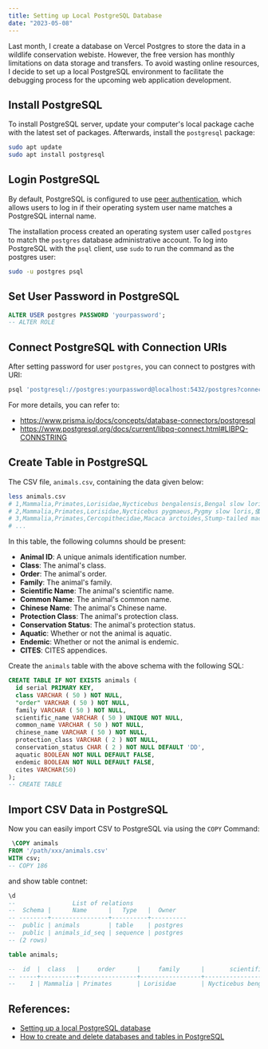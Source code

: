 ```yaml
---
title: Setting up Local PostgreSQL Database
date: "2023-05-08"
---
```


Last month, I create a database on Vercel Postgres to store the data in a wildlife conservation webiste.
However, the free version has monthly limitations on data storage and transfers.
To avoid wasting online resources, I decide to set up a local PostgreSQL environment to facilitate the debugging process for the upcoming web application development.

## Install PostgreSQL

To install PostgreSQL server, update your computer's local package cache with the latest set of packages. Afterwards, install the `postgresql` package:

```sh
sudo apt update
sudo apt install postgresql
```

## Login PostgreSQL

By default, PostgreSQL is configured to use [peer authentication](https://www.postgresql.org/docs/10/auth-methods.html#AUTH-PEER), which allows users to log in if their operating system user name matches a PostgreSQL internal name.

The installation process created an operating system user called `postgres` to match the `postgres` database administrative account.
To log into PostgreSQL with the `psql` client, use `sudo` to run the command as the postgres user:

```sh
sudo -u postgres psql
```

## Set User Password in PostgreSQL

```sql
ALTER USER postgres PASSWORD 'yourpassword';
-- ALTER ROLE
```

## Connect PostgreSQL with Connection URIs

After setting password for user `postgres`, you can connect to postgres with URI:

```sh
psql 'postgresql://postgres:yourpassword@localhost:5432/postgres?connect_timeout=10&sslmode=require'
```

For more details, you can refer to:

- https://www.prisma.io/docs/concepts/database-connectors/postgresql
- https://www.postgresql.org/docs/current/libpq-connect.html#LIBPQ-CONNSTRING

## Create Table in PostgreSQL

The CSV file, `animals.csv`, containing the data given below:

```sh
less animals.csv
# 1,Mammalia,Primates,Lorisidae,Nycticebus bengalensis,Bengal slow loris,蜂猴,I,EN,false,false,I
# 2,Mammalia,Primates,Lorisidae,Nycticebus pygmaeus,Pygmy slow loris,倭蜂猴,I,EN,false,false,I
# 3,Mammalia,Primates,Cercopithecidae,Macaca arctoides,Stump-tailed macaque,短尾猴,II,VU,false,false,
# ...
```

In this table, the following columns should be present:

- **Animal ID**: A unique animals identification number.
- **Class**: The animal's class.
- **Order**: The animal's order.
- **Family**: The animal's family.
- **Scientific Name**: The animal's scientific name.
- **Common Name**: The animal's common name.
- **Chinese Name**: The animal's Chinese name.
- **Protection Class**: The animal's protection class.
- **Conservation Status**: The animal's protection status.
- **Aquatic**: Whether or not the animal is aquatic.
- **Endemic**: Whether or not the animal is endemic.
- **CITES**: CITES appendices.

Create the `animals` table with the above schema with the following SQL:

```sql
CREATE TABLE IF NOT EXISTS animals (
  id serial PRIMARY KEY,
  class VARCHAR ( 50 ) NOT NULL,
  "order" VARCHAR ( 50 ) NOT NULL,
  family VARCHAR ( 50 ) NOT NULL,
  scientific_name VARCHAR ( 50 ) UNIQUE NOT NULL,
  common_name VARCHAR ( 50 ) NOT NULL,
  chinese_name VARCHAR ( 50 ) NOT NULL,
  protection_class VARCHAR ( 2 ) NOT NULL,
  conservation_status CHAR ( 2 ) NOT NULL DEFAULT 'DD',
  aquatic BOOLEAN NOT NULL DEFAULT FALSE,
  endemic BOOLEAN NOT NULL DEFAULT FALSE,
  cites VARCHAR(50)
);
-- CREATE TABLE
```

## Import CSV Data in PostgreSQL

Now you can easily import CSV to PostgreSQL via using the `COPY` Command:

```sql
 \COPY animals
FROM '/path/xxx/animals.csv'
WITH csv;
-- COPY 186
```

and show table contnet:

```sql
\d
--                List of relations
--  Schema |      Name      |   Type   |  Owner
-- --------+----------------+----------+----------
--  public | animals        | table    | postgres
--  public | animals_id_seq | sequence | postgres
-- (2 rows)

table animals;

--  id  |  class   |     order      |     family      |       scientific_name        |           common_name           |   chinese_name   | protection_class | conservation_status | aquatic | endemic |   cites
-- -----+----------+----------------+-----------------+------------------------------+---------------------------------+------------------+------------------+---------------------+---------+---------+-----------
--    1 | Mammalia | Primates       | Lorisidae       | Nycticebus bengalensis       | Bengal slow loris               | 蜂猴             | I                | EN                  | f       | f       | I
```

## References:

- [Setting up a local PostgreSQL database](https://www.prisma.io/dataguide/postgresql/setting-up-a-local-postgresql-database#debian-and-ubuntu)
- [How to create and delete databases and tables in PostgreSQL](https://www.prisma.io/dataguide/postgresql/create-and-delete-databases-and-tables)
